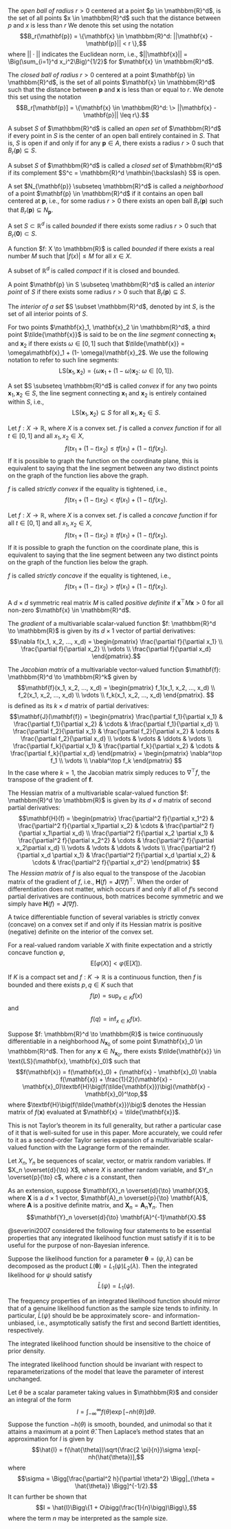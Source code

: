 \appendix

\chapter{Chapter 2}\label{appendix:A}
\index{Appendix@\emph{Appendix A}}

\section{Definitions and Notation}

\subsection{Open and Closed Balls}

\subsubsection{Open Ball} The *open ball of radius* $r > 0$ centered at a point $p \in \mathbbm{R}^d$, is the set of all points $x \in \mathbbm{R}^d$ such that the distance between $p$ and $x$ is less than $r$ We denote this set using the notation $$B_r(\mathbf{p}) = \{\mathbf{x} \in \mathbbm{R}^d: ||\mathbf{x} - \mathbf{p}|| < r \},$$ where $||\cdot||$ indicates the Euclidean norm, i.e., $||\mathbf{x}|| = \Big(\sum_{i=1}^d x_i^2\Big)^{1/2}$ for $\mathbf{x} \in \mathbbm{R}^d$.

\subsubsection{Closed Ball} The *closed ball of radius* $r > 0$ centered at a point $\mathbf{p} \in \mathbbm{R}^d$, is the set of all points $\mathbf{x} \in \mathbbm{R}^d$ such that the distance between $\mathbf{p}$ and $\mathbf{x}$ is less than or equal to $r$. We denote this set using the notation $$B_r[\mathbf{p}] = \{\mathbf{x} \in \mathbbm{R}^d: \> ||\mathbf{x} - \mathbf{p}|| \leq r\}.$$

\subsection{Open and Closed Sets}

\subsubsection{Open Set} A subset $S$ of $\mathbbm{R}^d$ is called an *open set* of $\mathbbm{R}^d$ if every point in $S$ is the center of an open ball entirely contained in $S$. That is, $S$ is open if and only if for any $\mathbf{p} \in A$, there exists a radius $r > 0$ such that $B_r(\mathbf{p}) \subseteq S$.

\subsubsection{Closed Set} A subset $S$ of $\mathbbm{R}^d$ is called a *closed set* of $\mathbbm{R}^d$ if its complement $S^c = \mathbbm{R}^d \mathbin{\backslash} S$ is open.

\subsection{Neighborhoods}

A set $N_{\mathbf{p}} \subseteq \mathbbm{R}^d$ is called a *neighborhood* of a point $\mathbf{p} \in \mathbbm{R}^d$ if it contains an open ball centered at $\mathbf{p}$, i.e., for some radius $r > 0$ there exists an open ball $B_r(\mathbf{p})$ such that $B_r(\mathbf{p}) \subseteq N_{\mathbf{p}}$.

\subsection{Boundedness}

\subsubsection{Bounded Set} A set $S \subset \mathbb{R}^d$ is called *bounded* if there exists some radius $r > 0$ such that $B_r(\mathbf{0}) \subset S$.

\subsubsection{Bounded Function} A function $f: X \to \mathbbm{R}$ is called *bounded* if there exists a real number $M$ such that $|f(x)| \leq M$ for all $x \in X$.

\subsection{Compact Set}

A subset of $\mathbb{R}^d$ is called *compact* if it is closed and bounded.

\subsection{Interiority}

\subsubsection{Interior Point}

A point $\mathbf{p} \in S \subseteq \mathbbm{R}^d$ is called an *interior point* of $S$ if there exists some radius $r > 0$ such that $B_r(\mathbf{p}) \subseteq S$.

\subsubsection{Interior of a Set} The *interior of a set* $S \subset \mathbbm{R}^d$, denoted by int $S$, is the set of all interior points of $S$.

\subsection{Line Segments}

For two points $\mathbf{x}_1, \mathbf{x}_2 \in \mathbbm{R}^d$, a third point $\tilde{\mathbf{x}}$ is said to be on the *line segment* connecting $\mathbf{x}_1$ and $\mathbf{x}_2$ if there exists $\omega \in [0, 1]$ such that $\tilde{\mathbf{x}} = \omega\mathbf{x}_1 + (1- \omega)\mathbf{x}_2$.  We use the following notation to refer to such line segments: $$\text{LS}(\mathbf{x}_1, \mathbf{x}_2) = \{\omega\mathbf{x}_1 + (1- \omega)\mathbf{x}_2: \> \omega \in [0, 1]\}.$$

\subsection{Convexity and Concavity}

\subsubsection{Convex Set} A set $S \subseteq \mathbbm{R}^d$ is called *convex* if for any two points $\mathbf{x}_1, \mathbf{x}_2 \in S$, the line segment connecting $\mathbf{x}_1$ and $\mathbf{x}_2$ is entirely contained within $S$, i.e., $$\text{LS}(\mathbf{x}_1, \mathbf{x}_2) \subseteq S \text{ for all } \mathbf{x}_1, \mathbf{x}_2 \in S.$$

\subsubsection{Convex Function} Let $f: X \to \mathbb{R}$, where $X$ is a convex set. $f$ is called a *convex function* if for all $t \in [0, 1]$ and all $x_1, x_2 \in X$, $$f(t x_1 + (1-t)x_2) \leq tf(x_1) + (1-t)f(x_2).$$ If it is possible to graph the function on the coordinate plane, this is equivalent to saying that the line segment between any two distinct points on the graph of the function lies above the graph.

$f$ is called *strictly convex* if the equality is tightened, i.e., $$f(t x_1 + (1-t)x_2) < tf(x_1) + (1-t)f(x_2).$$ 
\subsubsection{Concave Function} Let $f: X \to \mathbb{R}$, where $X$ is a convex set. $f$ is called a *concave function* if for all $t \in [0, 1]$ and all $x_1, x_2 \in X$, $$f(t x_1 + (1-t)x_2) \geq tf(x_1) + (1-t)f(x_2).$$ If it is possible to graph the function on the coordinate plane, this is equivalent to saying that the line segment between any two distinct points on the graph of the function lies below the graph.

$f$ is called *strictly concave* if the equality is tightened, i.e., $$f(t x_1 + (1-t)x_2) > tf(x_1) + (1-t)f(x_2).$$ 

\subsection{Positive Definiteness}

A $d \times d$ symmetric real matrix $M$ is called *positive definite* if $\mathbf{x}^\top M \mathbf{x} > 0$ for all non-zero $\mathbf{x} \in \mathbbm{R}^d$.

\subsection{Derivatives of Multivariable Functions}

\subsubsection{Gradient}

The *gradient* of a multivariable scalar-valued function $f: \mathbbm{R}^d \to \mathbbm{R}$ is given by its $d\times 1$ vector of partial derivatives:
$$\nabla f(x_1, x_2, ..., x_d) = 
\begin{pmatrix}
\frac{\partial f}{\partial x_1} \\
\frac{\partial f}{\partial x_2} \\
\vdots \\
\frac{\partial f}{\partial x_d}
\end{pmatrix}.$$

\subsubsection{Jacobian Matrix}

The *Jacobian matrix* of a multivariable vector-valued function $\mathbf{f}: \mathbbm{R}^d \to \mathbbm{R}^k$ given by
$$\mathbf{f}(x_1, x_2, ..., x_d) = 
\begin{pmatrix}
f_1(x_1, x_2, ..., x_d) \\
f_2(x_1, x_2, ..., x_d) \\
\vdots \\
f_k(x_1, x_2, ..., x_d)
\end{pmatrix}.
$$ is defined as its $k \times d$ matrix of partial derivatives:
$$\mathbf{J}(\mathbf{f}) = 
\begin{pmatrix} 
\frac{\partial f_1}{\partial x_1} & \frac{\partial f_1}{\partial x_2} & \cdots & \frac{\partial f_1}{\partial x_d} \\ 
\frac{\partial f_2}{\partial x_1} & \frac{\partial f_2}{\partial x_2} & \cdots & \frac{\partial f_2}{\partial x_d} \\ 
\vdots & \vdots & \ddots & \vdots \\ 
\frac{\partial f_k}{\partial x_1} & \frac{\partial f_k}{\partial x_2} & \cdots & \frac{\partial f_k}{\partial x_d}
\end{pmatrix} =
\begin{pmatrix}
\nabla^\top f_1 \\
\vdots \\
\nabla^\top f_k
\end{pmatrix}
$$ In the case where $k = 1$, the Jacobian matrix simply reduces to $\nabla^\top f$, the transpose of the gradient of $\mathbf{f}$.

\subsubsection{Hessian Matrix} The Hessian matrix of a multivariable scalar-valued function $f: \mathbbm{R}^d \to \mathbbm{R}$ is given by its $d\times d$ matrix of second partial derivatives:
$$\mathbf{H}(f) = 
\begin{pmatrix} 
\frac{\partial^2 f}{\partial x_1^2} & \frac{\partial^2  f}{\partial x_1\partial x_2} & \cdots & \frac{\partial^2  f}{\partial x_1\partial x_d} \\ 
\frac{\partial^2  f}{\partial  x_2 \partial x_1} & \frac{\partial^2  f}{\partial x_2^2} & \cdots & \frac{\partial^2  f}{\partial x_2\partial x_d} \\ 
\vdots & \vdots & \ddots & \vdots \\ 
\frac{\partial^2  f}{\partial  x_d \partial x_1} & \frac{\partial^2  f}{\partial x_d \partial x_2} & \cdots & \frac{\partial^2  f}{\partial x_d^2}
\end{pmatrix}
$$ The *Hessian matrix* of $f$ is also equal to the transpose of the Jacobian matrix of the gradient of $f$, i.e., $\mathbf{H}(f) = \mathbf{J}(\nabla f)^\top$. When the order of differentiation does not matter, which occurs if and only if all of $f$'s second partial derivatives are continuous, both matrices become symmetric and we simply have $\mathbf{H}(f) = \mathbf{J}(\nabla f)$. 

A twice differentiable function of several variables is strictly convex (concave) on a convex set if and only if its Hessian matrix is positive (negative) definite on the interior of the convex set.

\section{Theorems}

\subsection{Jensen's Inequality}

For a real-valued random variable $X$ with finite expectation and a strictly concave function $\varphi$, $$\text{E}[\varphi(X)] < \varphi(\text{E}[X]).$$

\subsection{The Extreme Value Theorem}

If $K$ is a compact set and $f: K \to \mathbb{R}$ is a continuous function, then $f$ is bounded and there exists $p, q \in K$ such that $$f(p) = \sup_{x \in K}f(x)$$ and $$f(q) = \inf_{x \in K}f(x).$$

\subsection{Taylor's Theorem}

Suppose $f: \mathbbm{R}^d \to \mathbbm{R}$ is twice continuously differentiable in a neighborhood $N_{\mathbf{x}_0}$ of some point $\mathbf{x}_0 \in \mathbbm{R}^d$. Then for any $\mathbf{x} \in N_{\mathbf{x}_0}$, there exists $\tilde{\mathbf{x}} \in \text{LS}(\mathbf{x}, \mathbf{x}_0)$ such that $$f(\mathbf{x}) = f(\mathbf{x}_0) + (\mathbf{x} - \mathbf{x}_0) \nabla f(\mathbf{x}) + \frac{1}{2}(\mathbf{x} - \mathbf{x}_0)\textbf{H}\big(f(\tilde{\mathbf{x}})\big)(\mathbf{x} - \mathbf{x}_0)^\top,$$ where $\textbf{H}\big(f(\tilde{\mathbf{x}})\big)$ denotes the Hessian matrix of $f(\mathbf{x})$ evaluated at $\mathbf{x} = \tilde{\mathbf{x}}$.

This is not Taylor's theorem in its full generality, but rather a particular case of it that is well-suited for use in this paper. More accurately, we could refer to it as a second-order Taylor series expansion of a multivariable scalar-valued function with the Lagrange form of the remainder.

\subsection{Slutsky's Theorem}

Let $X_n,Y_n$ be sequences of scalar, vector, or matrix random variables. If $X_n \overset{d}{\to} X$, where $X$ is another random variable, and $Y_n \overset{p}{\to} c$, where $c$ is a constant, then
\begin{enumerate}[label = \roman*)]
  \item $X_n + Y_n \overset{d}{\to} X + c$;
  \item $X_nY_n \overset{d}{\to} Xc$;
  \item $X_n / Y_n \overset{d}{\to} X / c$, assuming $c$ is invertible.
\end{enumerate}

As an extension, suppose $\mathbf{X}_n \overset{d}{\to} \mathbf{X}$, where $\mathbf{X}$ is a $d \times 1$ vector, $\mathbf{A}_n \overset{p}{\to} \mathbf{A}$, where $\mathbf{A}$ is a positive definite matrix, and $\mathbf{X}_n = \mathbf{A}_n \mathbf{Y}_n$. Then $$\mathbf{Y}_n \overset{d}{\to} \mathbf{A}^{-1}\mathbf{X}.$$

\chapter{Chapter 4}\label{appendix:B}
\index{Appendix@\emph{Appendix B}}

\section{Desirable Properties of the Integrated Likelihood}

@severini2007 considered the following four statements to be essential properties that any integrated likelihood function must satisfy if it is to be useful for the purpose of non-Bayesian inference. 

\subsection{Property 1}

Suppose the likelihood function for a parameter $\symbf{\theta} = (\psi, \lambda)$ can be decomposed as the product $L(\symbf{\theta}) = L_1(\psi)L_2(\lambda)$. Then the integrated likelihood for $\psi$ should satisfy $$\bar{L}(\psi) = L_1(\psi).$$ 

\subsection{Property 2}

The frequency properties of an integrated likelihood function should mirror that of a genuine likelihood function as the sample size tends to infinity. In particular, $\bar{L}(\psi)$ should be be approximately score- and information-unbiased, i.e., asymptotically satisfy the first and second Bartlett identities, respectively. 

\subsection{Property 3}

The integrated likelihood function should be insensitive to the choice of prior density.

\subsection{Property 4}

The integrated likelihood function should be invariant with respect to reparameterizations of the model that leave the parameter of interest unchanged.

\section{Laplace's Method}

Let $\theta$ be a scalar parameter taking values in $\mathbbm{R}$ and consider an integral of the form $$I = \int_{-\infty}^{\infty} f(\theta) \exp[-nh(\theta)]d\theta.$$ Suppose the function $-h(\theta)$ is smooth, bounded, and unimodal so that it attains a maximum at a point $\hat{\theta}$. Then Laplace's method states that an approximation for $I$ is given by $$\hat{I} = f(\hat{\theta})\sqrt{\frac{2 \pi}{n}}\sigma \exp[-nh(\hat{\theta})],$$
where $$\sigma = \Bigg[\frac{\partial^2 h}{\partial \theta^2} \Bigg|_{\theta = \hat{\theta}} \Bigg]^{-1/2}.$$ It can further be shown that $$I = \hat{I}\Bigg\{1 + O\bigg(\frac{1}{n}\bigg)\Bigg\},$$ where the term $n$ may be interpreted as the sample size.



